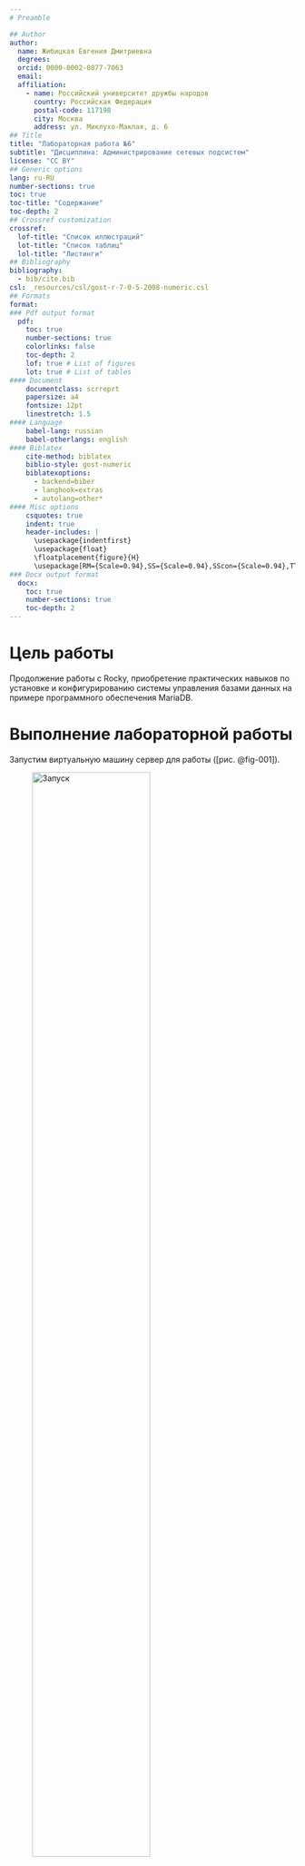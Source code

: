```yaml
---
# Preamble

## Author
author:
  name: Жибицкая Евгения Дмитриевна
  degrees: 
  orcid: 0000-0002-0877-7063
  email: 
  affiliation:
    - name: Российский университет дружбы народов
      country: Российская Федерация
      postal-code: 117198
      city: Москва
      address: ул. Миклухо-Маклая, д. 6
## Title
title: "Лабораторная работа №6"
subtitle: "Дисциплина: Администрирование сетевых подсистем"
license: "CC BY"
## Generic options
lang: ru-RU
number-sections: true
toc: true
toc-title: "Содержание"
toc-depth: 2
## Crossref customization
crossref:
  lof-title: "Список иллюстраций"
  lot-title: "Список таблиц"
  lol-title: "Листинги"
## Bibliography
bibliography:
  - bib/cite.bib
csl: _resources/csl/gost-r-7-0-5-2008-numeric.csl
## Formats
format:
### Pdf output format
  pdf:
    toc: true
    number-sections: true
    colorlinks: false
    toc-depth: 2
    lof: true # List of figures
    lot: true # List of tables
#### Document
    documentclass: scrreprt
    papersize: a4
    fontsize: 12pt
    linestretch: 1.5
#### Language
    babel-lang: russian
    babel-otherlangs: english
#### Biblatex
    cite-method: biblatex
    biblio-style: gost-numeric
    biblatexoptions:
      - backend=biber
      - langhook=extras
      - autolang=other*
#### Misc options
    csquotes: true
    indent: true
    header-includes: |
      \usepackage{indentfirst}
      \usepackage{float}
      \floatplacement{figure}{H}
      \usepackage[RM={Scale=0.94},SS={Scale=0.94},SScon={Scale=0.94},TT={Scale=MatchLowercase,FakeStretch=0.9},DefaultFeatures={Ligatures=Common}]{plex-otf}
### Docx output format
  docx:
    toc: true
    number-sections: true
    toc-depth: 2
---
```


# Цель работы

Продолжение работы с Rocky, приобретение практических навыков по установке и конфигурированию системы управления базами данных на примере программного обеспечения MariaDB.

# Выполнение лабораторной работы

Запустим виртуальную машину сервер для работы ([рис. @fig-001]).

![Запуск](image/1.jpg){#fig-001 width=70%}


Перейдем в режим суперпользователя, установим пакеты для работы с базой данных([рис. @fig-002]).

![Установка пакетов](image/2.jpg){#fig-002 width=70%}

Далее ознакомися с содержимым файлов конфигурации в каталоге /etc/my.cnf.d и в файле /etc/my.cnf - они содержат основную информацию с базовыми настройками, каталог имеет модульную структуру для клиента, утилит, безопасности и прочего([рис. @fig-003] и [рис. @fig-004]).

![Каталог /etc/my.cnf.d](image/3.jpg){#fig-003 width=70%}

![Файл /etc/my.cnf](image/4.jpg){#fig-004 width=70%}



Запустим и включим  Mariаdb, убедимся, что прослушивается порт 3306([рис. @fig-005]).

![Запуск Mariаdb](image/5.jpg){#fig-005 width=70%}

Запустим скрипт конфигурации безопасности([рис. @fig-006]) 

С помощью запустившегося диалога и путём выбора [Y/n] пройдем все этапы установки.

![mysql_secure_installation](image/6.jpg){#fig-006 width=70%}


Войдем в базу данных с правами администратора базы данных и посмотрим список команд([рис. @fig-007]).

![Вход и просмотр команд](image/7.jpg){#fig-007 width=70%}

Из приглашения интерактивной оболочки MariaDB для отображения доступных в настоящее время баз данных введем MySQL-запрос([рис. @fig-008]).

    Показаны стандартные системные базы данных MariaDB:

        - information_schema - метаданные о базах данных

        - mysql - системные таблицы (пользователи, привилегии)

        - performance_schema - метрики производительности

        - sys - вспомогательные представления для мониторинга
        

![Просмотр доступных баз](image/8.jpg){#fig-008 width=70%}


Перейдем к конфигурации кодировки символов

Для начала посмотрим на статус([рис. @fig-009]), затем создадим файл utf8.cnf в каталоге  /etc/my.cnf.d и добавим в него конфигурацию([рис. @fig-010]). 

Далее перезапустим Mariаdb и посмотрим статус еще раз([рис. @fig-011] и [рис. @fig-012]).

![Статус](image/9.jpg){#fig-009 width=70%}

![Файл utf8.cnf](image/10.jpg){#fig-009 width=70%}

![Перезапуск Mariаdb](image/11.jpg){#fig-009 width=70%}

![Статус](image/12.jpg){#fig-009 width=70%}


Перейдем к созданию базы данных.

Входим в базу данных с правами администратора и создаем новую с именем addressbook([рис. @fig-013]). Переходим к ней и отображаем имеющиеся таблицы.

![Создание базы данных](image/14.jpg){#fig-013 width=70%}


Затем создаем таблицу city с полями name и city, добавляем туда данные([рис. @fig-014]).

![Создание таблицы](image/15.jpg){#fig-014 width=70%}


Далее делаем запрос и смотрим что он выводит([рис. @fig-015]).

![Запрос](image/13.jpg){#fig-015 width=70%}


Создаем также пользователя для работы, используя наш логин, предоставляем ему права доступа, обновлям привилегии и смотрим общую информацию о таблице city базы данных addressbook([рис. @fig-016]).

![Создание пользователя](image/16.jpg){#fig-016 width=70%}

Выйдем из окружения, просмотрим список баз данных и список таблиц базы данных ([рис. @fig-017]).

![Просмотр информации](image/17.jpg){#fig-017 width=70%}


Кроме того, необходимо создать резервные копии.

Создадим каталог для резервных копий, сделаем резервную копию базы данных addressbook, сжатую резервную копию базы данных addressbook и  сжатую резервную копию базы данных addressbook с указанием даты
создания копии
Также восстановим базу данных addressbook из резервной копии и из сжатой резервной копии([рис. @fig-018]).

![Создание резервных копий](image/18.jpg){#fig-018 width=70%}


Наконец, сохраним изменения, внеся изменения в настройки ВМ.

В каталоге  /vagrant/provision/server/, создадим
каталог mysql, в который поместим в соответствующие подкаталоги конфигурационные файлы MariaDB и резервную копию базы данных addressbook([рис. @fig-019]).

![Сохранение изменений](image/20.jpg){#fig-019 width=70%}

В каталоге /vagrant/provision/server создадим исполняемый файл mysql.sh, добавим в него скрипт([рис. @fig-020]).

![Файл mysql.sh](image/19.jpg){#fig-020 width=70%}

Добавим также изменения в Vagrantfile([рис. @fig-021]).

![Vagrantfile](image/22.jpg){#fig-021 width=70%}

# Контрольные вопросы

1. Какая команда отвечает за настройки безопасности в MariaDB?

mysql_secure_installation 

2. Как настроить MariaDB для доступа через сеть?

В /etc/my.cnf.d/server.cnf изменить bind-address = 0.0.0.0 и настроить firewall

3. Какая команда позволяет получить обзор доступных баз данных после входа в среду оболочки MariaDB?

SHOW DATABASES; - список всех баз данных

4. Какая команда позволяет узнать, какие таблицы доступны в базе данных?

SHOW TABLES; - список таблиц в текущей базе

5. Какая команда позволяет узнать, какие поля доступны в таблице?

DESCRIBE table_name; или SHOW COLUMNS FROM table_name; - структура таблицы

6. Какая команда позволяет узнать, какие записи доступны в таблице?

SELECT * FROM table_name; - просмотр всех записей


7. Как удалить запись из таблицы?

SELECT * FROM table_name; - просмотр всех записей

8. Где расположены файлы конфигурации MariaDB? Что можно настроить с их помощью?

/etc/my.cnf и /etc/my.cnf.d/ -

9. Где располагаются файлы с базами данных MariaDB?

/var/lib/mysql/

10. Как сделать резервную копию базы данных и затем её восстановить?

Резервная копия: mysqldump -u user -p database > backup.sql
Восстановление: mysql -u user -p database < backup.sql





# Выводы

В ходе работы были приобретены практические навыки по  установке и конфигурированию системы управления базами данных на примере программного обеспечения MariaDB, создана база данных, ее копии, а также добавлен пользователь.

# Список литературы{.unnumbered}

[ТУИС](https://esystem.rudn.ru/pluginfile.php/2854752/mod_resource/content/6/006-mysql.pdf)

::: {#refs}
:::
